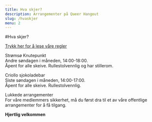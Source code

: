 ```yaml
---
title: Hva skjer?
description: Arrangementer på Queer Hangout
slug: /hvaskjer
menu: 2
---
```


#Hva skjer?  
  
[Trykk her for å lese våre regler](/content/regler)  
  
Strømsø Knutepunkt  
Andre søndagen i måneden, 14:00-18:00.  
Åpent for alle skeive. Rullestolvennlig og har stillerom.  
  
  
Criollo sjokoladebar  
Siste søndagen i måneden, 14:00-17:00.  
Åpent for alle skeive. Rullestolvennlig.  
  
  
Lukkede arrangementer  
For våre medlemmers sikkerhet, må du først dra til et av våre offentlige arrangementer for å få tilgang.  

  
**Hjertlig velkommen**

